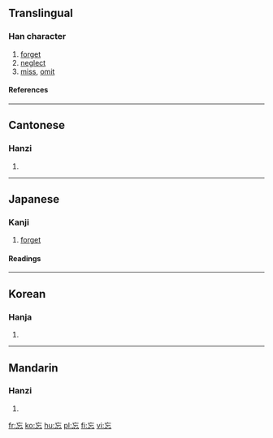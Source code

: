==Translingual==
===Han character===
{{Han char|rn=61|rad=心|as=03|sn=6|four=0033<sub>1</sub>|canj=卜女心 (YVP)|ids=⿱[[亡]][[心]]}}
# [[forget]]
# [[neglect]]
# [[miss]], [[omit]]
====References====
{{Han ref|kx=0376.240|dkj=10333|dj=0703.090|hdz=42270.090|uh=5FD8|ud=24536|bh=A7D1|bd=42961}}
----

==Cantonese==
===Hanzi===
{{yue-hanzi|jyut=|y=mong4}}
# {{defn|Cantonese}}
----
==Japanese==
===Kanji===
{{ja-kanji|grade=6|rs=亠04}}
# [[forget]]
====Readings====
{{ja-readings|on=[[ぼう]] (bō)|kun=[[わすれる]] (wasureru)}}
----

==Korean==
===Hanja===
{{ko-hanja|hangeul=망|eumhun=|rv=mang|mr=mang|y=mang}}
# {{defn|Korean}}
----
==Mandarin==
===Hanzi===
{{cmn-hanzi|pin=[[wàng]] (wang4)|wg=wang<sup>4</sup>}}
# {{defn|Mandarin}}

[[fr:忘]]
[[ko:忘]]
[[hu:忘]]
[[pl:忘]]
[[fi:忘]]
[[vi:忘]]